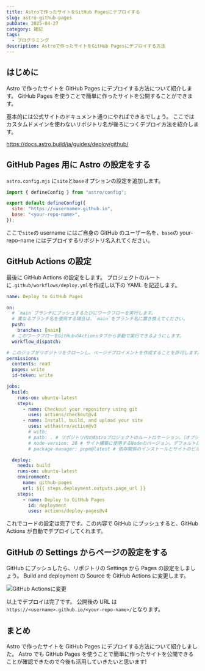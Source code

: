```yaml
---
title: Astroで作ったサイトをGitHub Pagesにデプロイする
slug: astro-github-pages
pubDate: 2025-04-27
category: 雑記
tags:
  - プログラミング
description: Astroで作ったサイトをGitHub Pagesにデプロイする方法
---
```


## はじめに

Astro で作ったサイトを GitHub Pages にデプロイする方法について紹介します。
GitHub Pages を使うことで簡単に作ったサイトを公開することができます。

基本的には公式サイトのドキュメント通りにやればできるでしょう。
ここではカスタムドメインを使わないリポジトリ名が後ろにつくデプロイ方法を紹介します。

https://docs.astro.build/ja/guides/deploy/github/

## GitHub Pages 用に Astro の設定をする

`astro.config.mjs` に`site`と`base`オプションの設定を追加します。

```js {4-5} title="astro.config.mjs"
import { defineConfig } from "astro/config";

export default defineConfig({
  site: "https://<username>.github.io",
  base: "<your-repo-name>",
});
```

ここで`site`の username にはご自身の GitHub のユーザー名を、`base`の your-repo-name にはデプロイするリポジトリ名入れてください。

## GitHub Actions の設定

最後に GitHub Actions の設定をします。
プロジェクトのルートに`.github/workflows/deploy.yml`を作成し以下の YAML を記述します。

```yml title=".github/workflows/deploy.yml"
name: Deploy to GitHub Pages

on:
  # `main`ブランチにプッシュするたびにワークフローを実行します。
  # 異なるブランチ名を使用する場合は、`main`をブランチ名に置き換えてください。
  push:
    branches: [main]
  # このワークフローをGitHubのActionsタブから手動で実行できるようにします。
  workflow_dispatch:

# このジョブがリポジトリをクローンし、ページデプロイメントを作成することを許可します。
permissions:
  contents: read
  pages: write
  id-token: write

jobs:
  build:
    runs-on: ubuntu-latest
    steps:
      - name: Checkout your repository using git
        uses: actions/checkout@v4
      - name: Install, build, and upload your site
        uses: withastro/action@v3
        # with:
        # path: . # リポジトリ内のAstroプロジェクトのルートロケーション。（オプション）
        # node-version: 20 # サイト構築に使用するNodeのバージョン。デフォルトは20です。（オプション）
        # package-manager: pnpm@latest # 依存関係のインストールとサイトのビルドに使用するNodeパッケージマネージャ。ロックファイルに基づいて自動的に検出されます。（オプション）

  deploy:
    needs: build
    runs-on: ubuntu-latest
    environment:
      name: github-pages
      url: ${{ steps.deployment.outputs.page_url }}
    steps:
      - name: Deploy to GitHub Pages
        id: deployment
        uses: actions/deploy-pages@v4
```

これでコードの設定は完了です。この内容で GitHub にプッシュすると、GitHub Actions が自動でデプロイしてくれます。

## GitHub の Settings からページの設定をする

GitHub にプッシュしたら、リポジトリの Settings から Pages の設定をしましょう。
Build and deployment の Source を GitHub Actions に変更します。

![GitHub Actionsに変更](../../../../assets/images/blog/2025/05/astro-github-pages-01.jpg "GitHub Actionsに変更")

以上でデプロイは完了です。
公開後の URL は`https://<username>.github.io/<your-repo-name>/`となります。

## まとめ

Astro で作ったサイトを GitHub Pages にデプロイする方法について紹介しました。
Astro でも GitHub Pages を使うことで簡単に作ったサイトを公開できることが確認できたので今後も活用していきたいと思います!
